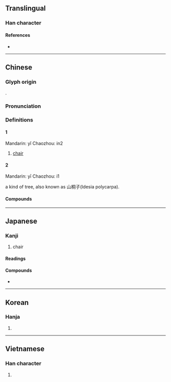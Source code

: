 {{character info/new}}
==Translingual==

===Han character===
{{Han char|rn=75|rad=木|as=08|sn=12|four=44921|canj=DKMR|ids=⿰木奇}}

====References====
* {{Han ref|kx=0535.210|dkj=15009|dj=0923.110|hdz=21228.090|uh=6905|ud=26885|bh=B4C8|bd=46280}}

----

==Chinese==
{{zh-forms}}

===Glyph origin===
{{Han etym}}
{{Han compound|木|奇|c1=s|c2=p|ls=psc}}.

===Pronunciation===
{{zh-pron
|m=yǐ,yī
|c=ji1,ji2
|h=pfs=yí
|md=
|mn=í
|mn-t=in2/i1
|w=
|mc=y
|oc=y
|cat=n
}}

===Definitions===
{{zh-hanzi}}
====1====
Mandarin: yǐ Chaozhou: in2
# [[chair]]
#: {{zh-l|椅子|chair}}
====2====
Mandarin: yī Chaozhou: i1

a kind of tree, also known as 山桐子(Idesia polycarpa).
====Compounds====
{{zh-der|坐紅椅子|坐交椅|座椅|帆布椅|交椅|安樂椅|太師交椅|太師椅|按摩椅|搖椅|椅墊|折椅|椅披|椅子|涼椅|東坡椅兒|桌椅板凳|禪椅|轉椅|鵝項椅|藤椅|電椅|躺椅|紅椅子|輪椅}}

----

==Japanese==

===Kanji===
{{ja-kanji|grade=c|rs=木08}}

# chair

====Readings====
{{ja-readings
|goon=い
|kanon=い
}}

====Compounds====
* {{ja-r|椅%子|い%す|chair}}

----

==Korean==

===Hanja===
{{ko-hanja|hangeul=의|eumhun=|rv=ui|mr=ŭi|y=uy}}

# {{defn|lang=ko|sort=木08}}

----

==Vietnamese==

===Han character===
{{vi-readings|rs=木08|hanviet=[[ghế]], [[ỷ]], [[kỉ]], [[y]]}}

# {{defn|lang=vi|sort=木08}}

{{cln|vi|Han tu}}